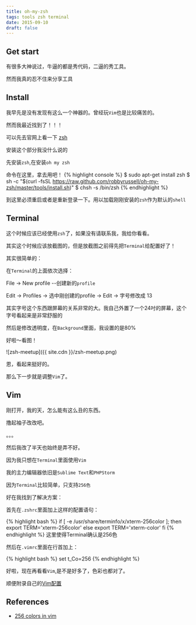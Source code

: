 ```yaml
---
title: oh-my-zsh
tags: tools zsh terminal
date: 2015-09-10
draft: false
---
```


## Get start

有很多大神说过，牛逼的都是秀代码，二逼的秀工具。

然而我真的忍不住来分享工具

## Install

我早先是没有发现有这么一个神器的。曾经玩`Vim`也是比较痛苦的。

然而我最近找到了！！！

可以先去官网上看一下 [zsh](http://ohmyz.sh)

安装这个部分我没什么说的

先安装`zsh`,在安装`oh my zsh`

命令在这里，拿去用吧！
{% highlight console %}
$ sudo apt-get install zsh
$ sh -c "$(curl -fsSL https://raw.github.com/robbyrussell/oh-my-zsh/master/tools/install.sh)"
$ chsh -s /bin/zsh
{% endhighlight %}

到这里必须重启或者是重新登录一下。用以加载刚刚安装的`zsh`作为默认的`shell`

## Terminal

这个时候应该已经使用`zsh`了，如果没有请联系我，我给你看看。

其实这个时候应该放截图的，但是放截图之前得先把`Terminal`给配置好了！

其实很简单的：

在`Terminal`的上面依次选择：

File -> New profile --创建新的`profile`

Edit -> Profiles -> 选中刚创建的profile -> Edit -> 字号修改成 13

其实字号这个东西跟屏幕的关系非常的大。我自己外置了一个24吋的屏幕，这个字号看起来是非常舒服的

然后是修改透明度，在`Background`里面，我设置的是80%

好啦～看图！

![zsh-meetup]({{ site.cdn }}/zsh-meetup.png)

恩，看起来挺好的。

那么下一步就是调整`Vim`了。

## Vim

刚打开，我的天，怎么能有这么丑的东西。

撸起袖子改改吧。

。。。

然后我改了半天也始终是弄不好。

因为我只想在`Terminal`里面使用`Vim`

我的主力编辑器依旧是`Sublime Text`和`PHPStorm`

因为`Terminal`比较简单，只支持`256色`

好在我找到了解决方案：

首先在`.zshrc`里面加上这样的配置语句：

{% highlight bash %}
if [ -e /usr/share/terminfo/x/xterm-256color ]; then
    export TERM='xterm-256color'
  else
    export TERM='xterm-color'
fi
{% endhighlight %}
这里使得Terminal确认是256色

然后在`.vimrc`里面在行首加上：

{% highlight bash %}
set t_Co=256
{% endhighlight %}

好啦，现在再看看`Vim`,是不是好多了，色彩也都对了。

顺便附录自己的[Vim配置](https://github.com/AnnatarHe/vimConfigure)

## References

* [256 colors in vim](http://vim.wikia.com/wiki/256_colors_in_vim)
